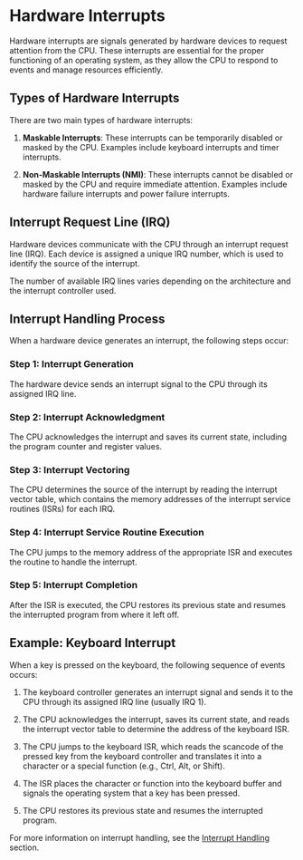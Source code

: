 
# Hardware Interrupts

Hardware interrupts are signals generated by hardware devices to request attention from the CPU. These interrupts are essential for the proper functioning of an operating system, as they allow the CPU to respond to events and manage resources efficiently.

## Types of Hardware Interrupts

There are two main types of hardware interrupts:

1. **Maskable Interrupts**: These interrupts can be temporarily disabled or masked by the CPU. Examples include keyboard interrupts and timer interrupts.

2. **Non-Maskable Interrupts (NMI)**: These interrupts cannot be disabled or masked by the CPU and require immediate attention. Examples include hardware failure interrupts and power failure interrupts.

## Interrupt Request Line (IRQ)

Hardware devices communicate with the CPU through an interrupt request line (IRQ). Each device is assigned a unique IRQ number, which is used to identify the source of the interrupt.

<Callout type="info">
The number of available IRQ lines varies depending on the architecture and the interrupt controller used.
</Callout>

## Interrupt Handling Process

When a hardware device generates an interrupt, the following steps occur:

<Steps>

### Step 1: Interrupt Generation

The hardware device sends an interrupt signal to the CPU through its assigned IRQ line.

### Step 2: Interrupt Acknowledgment

The CPU acknowledges the interrupt and saves its current state, including the program counter and register values.

### Step 3: Interrupt Vectoring

The CPU determines the source of the interrupt by reading the interrupt vector table, which contains the memory addresses of the interrupt service routines (ISRs) for each IRQ.

### Step 4: Interrupt Service Routine Execution

The CPU jumps to the memory address of the appropriate ISR and executes the routine to handle the interrupt.

### Step 5: Interrupt Completion

After the ISR is executed, the CPU restores its previous state and resumes the interrupted program from where it left off.

</Steps>

## Example: Keyboard Interrupt

When a key is pressed on the keyboard, the following sequence of events occurs:

1. The keyboard controller generates an interrupt signal and sends it to the CPU through its assigned IRQ line (usually IRQ 1).

2. The CPU acknowledges the interrupt, saves its current state, and reads the interrupt vector table to determine the address of the keyboard ISR.

3. The CPU jumps to the keyboard ISR, which reads the scancode of the pressed key from the keyboard controller and translates it into a character or a special function (e.g., Ctrl, Alt, or Shift).

4. The ISR places the character or function into the keyboard buffer and signals the operating system that a key has been pressed.

5. The CPU restores its previous state and resumes the interrupted program.

For more information on interrupt handling, see the [Interrupt Handling](/interrupts-and-interrupt-handling/interrupt-handling) section.